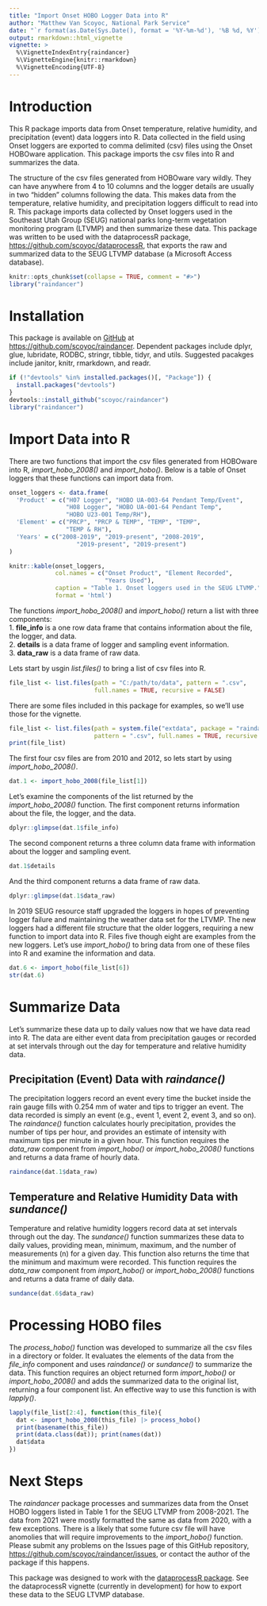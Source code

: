 ```yaml
---
title: "Import Onset HOBO Logger Data into R"
author: "Matthew Van Scoyoc, National Park Service"
date: "`r format(as.Date(Sys.Date(), format = '%Y-%m-%d'), '%B %d, %Y')`"
output: rmarkdown::html_vignette
vignette: >
  %\VignetteIndexEntry{raindancer}
  %\VignetteEngine{knitr::rmarkdown}
  %\VignetteEncoding{UTF-8}
---
```

# Introduction
This R package imports data from Onset temperature, relative humidity, and precipitation (event) data loggers into R. 
Data collected in the field using Onset loggers are exported to comma delimited (csv) files using the Onset HOBOware application.
This package imports the csv files into R and summarizes the data.

The structure of the csv files generated from HOBOware vary wildly. 
They can have anywhere from 4 to 10 columns and the logger details are usually in two "hidden" columns following the data. 
This makes data from the temperature, relative humidity, and precipitation loggers difficult to read into R. 
This package imports data collected by Onset loggers used in the Southeast Utah Group (SEUG) national parks long-term vegetation monitoring program (LTVMP) and then summarize these data.
This package was written to be used with the dataprocessR package, [https://github.com/scoyoc/dataprocessR](https://github.com/scoyoc/dataprocessR), that exports the raw and summarized data to the SEUG LTVMP database (a Microsoft Access database).

```r
knitr::opts_chunk$set(collapse = TRUE, comment = "#>")
library("raindancer")
```

# Installation
This package is available on [GitHub](https://github.com/) at [https://github.com/scoyoc/raindancer](https://github.com/scoyoc/raindancer). 
Dependent packages include dplyr, glue, lubridate, RODBC, stringr, tibble, tidyr, and utils. 
Suggested pacakges include janitor, knitr, rmarkdown, and readr. 
```r
if (!"devtools" %in% installed.packages()[, "Package"]) {
  install.packages("devtools")
}
devtools::install_github("scoyoc/raindancer")
library("raindancer")
```

# Import Data into R
There are two functions that import the csv files generated from HOBOware into R, *import_hobo_2008()* and *import_hobo()*. Below is a table of Onset loggers that these functions can import data from.
```r
onset_loggers <- data.frame(
  'Product' = c("H07 Logger", "HOBO UA-003-64 Pendant Temp/Event",
                "H08 Logger", "HOBO UA-001-64 Pendant Temp", 
                "HOBO U23-001 Temp/RH"),
  'Element' = c("PRCP", "PRCP & TEMP", "TEMP", "TEMP", 
                "TEMP & RH"),
  'Years' = c("2008-2019", "2019-present", "2008-2019", 
                   "2019-present", "2019-present")
)

knitr::kable(onset_loggers, 
             col.names = c("Onset Product", "Element Recorded", 
                           "Years Used"), 
             caption = "Table 1. Onset loggers used in the SEUG LTVMP.",
             format = 'html')
```

The functions *import_hobo_2008()* and *import_hobo()* return a list with three components:  
1. **file_info** is a one row data frame that contains information about the file, the logger, and data.  
2. **details** is a data frame of logger and sampling event information.  
3. **data_raw** is a data frame of raw data.

Lets start by usgin *list.files()* to bring a list of csv files into R. 
```r
file_list <- list.files(path = "C:/path/to/data", pattern = ".csv", 
                        full.names = TRUE, recursive = FALSE)
```

There are some files included in this package for examples, so we'll use those for the vignette. 
```r
file_list <- list.files(path = system.file("extdata", package = "raindancer"),
                        pattern = ".csv", full.names = TRUE, recursive = FALSE)
print(file_list)
```

The first four csv files are from 2010 and 2012, so lets start by using *import_hobo_2008()*.
```r
dat.1 <- import_hobo_2008(file_list[1])
```

Let's examine the components of the list returned by the *import_hobo_2008()* function.
The first component returns information about the file, the logger, and the data.
```r
dplyr::glimpse(dat.1$file_info)
```

The second component returns a three column data frame with information about the logger and sampling event.
```r
dat.1$details
```

And the third component returns a data frame of raw data.
```r
dplyr::glimpse(dat.1$data_raw)
```

In 2019 SEUG resource staff upgraded the loggers in hopes of preventing logger failure and maintaining the weather data set for the LTVMP.
The new loggers had a different file structure that the older loggers, requiring a new function to import data into R. 
Files five though eight are examples from the new loggers. 
Let's use *import_hobo()* to bring data from one of these files into R and examine the information and data.
```r
dat.6 <- import_hobo(file_list[6])
str(dat.6)
```

# Summarize Data
Let's summarize these data up to daily values now that we have data read into R. The data are either event data from precipitation gauges or recorded at set intervals through out the day for temperature and relative humidity data.

## Precipitation (Event) Data with *raindance()*
The precipitation loggers record an event every time the bucket inside the rain gauge fills with 0.254 mm of water and tips to trigger an event. 
The data recorded is simply an event (e.g., event 1, event 2, event 3, and so on). 
The *raindance()* function calculates hourly precipitation, provides the number of tips per hour, and provides an estimate of intensity with maximum tips per minute in a given hour.
This function requires the *data_raw* component from *import_hobo()* or *import_hobo_2008()* functions and returns a data frame of hourly data.
```r
raindance(dat.1$data_raw)
```

## Temperature and Relative Humidity Data with *sundance()*
Temperature and relative humidity loggers record data at set intervals through out the day.
The *sundance()* function summarizes these data to daily values, providing mean, minimum, maximum, and the number of measurements (n) for a given day. 
This function also returns the time that the minimum and maximum were recorded.
This function requires the *data_raw* component from *import_hobo()* or *import_hobo_2008()* functions and returns a data frame of daily data.
```r
sundance(dat.6$data_raw)
```

# Processing HOBO files
The *process_hobo()* function was developed to summarize all the csv files in a directory or folder.
It evaluates the elements of the data from the *file_info* component and uses *raindance()* or *sundance()* to summarize the data.
This function requires an object returned form *import_hobo()* or *import_hobo_2008()* and adds the summarized data to the original list, returning a four component list.
An effective way to use this function is with *lapply()*.
```r
lapply(file_list[2:4], function(this_file){
  dat <- import_hobo_2008(this_file) |> process_hobo()
  print(basename(this_file))
  print(data.class(dat)); print(names(dat))
  dat$data
})
```
# Next Steps
The *raindancer* package processes and summarizes data from the Onset HOBO loggers listed in Table 1 for the SEUG LTVMP from 2008-2021. 
The data from 2021 were mostly formatted the same as data from 2020, with a few exceptions. 
There is a likely that some future csv file will have anomolies that will require improvements to the *import_hobo()* function.
Please submit any problems on the Issues page of this GitHub repository, [https://github.com/scoyoc/raindancer/issues](https://github.com/scoyoc/raindancer/issues), or contact the author of the package if this happens.

This package was designed to work with the [dataprocessR package](https://github.com/scoyoc/dataprocessR). 
See the dataprocessR vignette (currently in development) for how to export these data to the SEUG LTVMP database.
